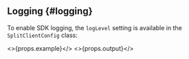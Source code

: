 ## Logging {#logging}

To enable SDK logging, the `logLevel` setting is available in the `SplitClientConfig` class:

<>{props.example}</>
<>{props.output}</>